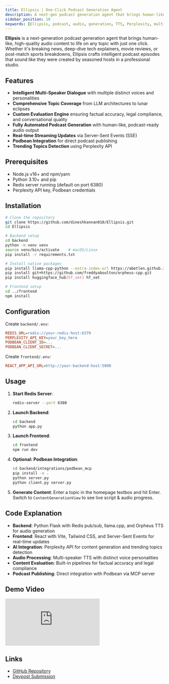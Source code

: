 ```yaml
---
title: Ellipsis | One-Click Podcast Generation Agent
description: A next-gen podcast generation agent that brings human-like, high-quality audio content to life on any topic with just one click
sidebar_position: 10
keywords: [Ellipsis, podcast, audio, generation, TTS, Perplexity, multi-speaker, AI]
---
```


**Ellipsis** is a next-generation podcast generation agent that brings human-like, high-quality audio content to life on any topic with just one click. Whether it's breaking news, deep-dive tech explainers, movie reviews, or post-match sports breakdowns, Ellipsis crafts intelligent podcast episodes that sound like they were created by seasoned hosts in a professional studio.

## Features

* **Intelligent Multi-Speaker Dialogue** with multiple distinct voices and personalities
* **Comprehensive Topic Coverage** from LLM architectures to lunar eclipses
* **Custom Evaluation Engine** ensuring factual accuracy, legal compliance, and conversational quality
* **Fully Automated Podcast Generation** with human-like, podcast-ready audio output
* **Real-time Streaming Updates** via Server-Sent Events (SSE)
* **Podbean Integration** for direct podcast publishing
* **Trending Topics Detection** using Perplexity API

## Prerequisites

* Node.js v16+ and npm/yarn
* Python 3.10+ and pip
* Redis server running (default on port 6380)
* Perplexity API key, Podbean credentials

## Installation

```bash
# Clone the repository
git clone https://github.com/dineshkannan010/Ellipsis.git
cd Ellipsis

# Backend setup
cd backend
python -m venv venv
source venv/bin/activate    # macOS/Linux
pip install -r requirements.txt

# Install native packages
pip install llama-cpp-python --extra-index-url https://abetlen.github.io/llama-cpp-python/whl/cpu
pip install git+https://github.com/freddyaboulton/orpheus-cpp.git
pip install huggingface_hub[hf_xet] hf_xet

# Frontend setup
cd ../frontend
npm install
```

## Configuration

Create `backend/.env`:
```ini
REDIS_URL=redis://your-redis-host:6379
PERPLEXITY_API_KEY=your_key_here
PODBEAN_CLIENT_ID=...
PODBEAN_CLIENT_SECRET=...
```

Create `frontend/.env`:
```ini
REACT_APP_API_URL=http://your-backend-host:5000
```

## Usage

1. **Start Redis Server**:
   ```bash
   redis-server --port 6380
   ```

2. **Launch Backend**:
   ```bash
   cd backend
   python app.py
   ```

3. **Launch Frontend**:
   ```bash
   cd frontend
   npm run dev
   ```

4. **Optional: Podbean Integration**:
   ```bash
   cd backend/integrations/podbean_mcp
   pip install -e .
   python server.py
   python client.py server.py
   ```

5. **Generate Content**: Enter a topic in the homepage textbox and hit Enter. Switch to `ContentGenerationView` to see live script & audio progress.

## Code Explanation

* **Backend**: Python Flask with Redis pub/sub, llama.cpp, and Orpheus TTS for audio generation
* **Frontend**: React with Vite, Tailwind CSS, and Server-Sent Events for real-time updates
* **AI Integration**: Perplexity API for content generation and trending topics detection
* **Audio Processing**: Multi-speaker TTS with distinct voice personalities
* **Content Evaluation**: Built-in pipelines for factual accuracy and legal compliance
* **Podcast Publishing**: Direct integration with Podbean via MCP server

## Demo Video

<iframe
  className="w-full aspect-video rounded-xl"
  src="https://www.youtube.com/embed/XUPsSuCBTFw"
  title="YouTube video player"
  frameBorder="0"
  allow="accelerometer; autoplay; clipboard-write; encrypted-media; gyroscope; picture-in-picture"
  allowFullScreen
></iframe>

## Links

- [GitHub Repository](https://github.com/dineshkannan010/Ellipsis)
- [Devpost Submission](https://devpost.com/software/ellipsis) 
